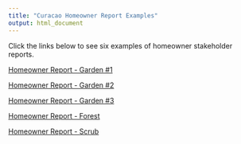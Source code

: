 ```yaml
---
title: "Curacao Homeowner Report Examples"
output: html_document
---
```


Click the links below to see six examples of homeowner stakeholder reports.

[Homeowner Report - Garden #1](https://dbturner.github.io/c4bi_reports/homeownerReport_example_A_Garden.html)

[Homeowner Report - Garden #2](https://dbturner.github.io/c4bi_reports/homeownerReport_example_B_Garden.html)

[Homeowner Report - Garden #3](https://dbturner.github.io/c4bi_reports/homeownerReport_example_D_Garden.html)

[Homeowner Report - Forest](https://dbturner.github.io/c4bi_reports/homeownerReport_example_C_Forest.html)

[Homeowner Report - Scrub](https://dbturner.github.io/c4bi_reports/homeownerReport_example_E_Scrub.html)
